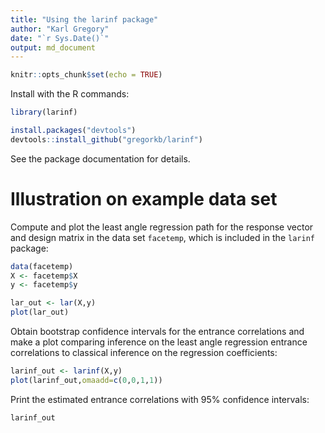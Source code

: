 ```yaml
---
title: "Using the larinf package"
author: "Karl Gregory"
date: "`r Sys.Date()`"
output: md_document
---
```


```r
knitr::opts_chunk$set(echo = TRUE)
```

Install with the R commands:

```r
library(larinf)
```


```r
install.packages("devtools")
devtools::install_github("gregorkb/larinf")
```

See the package documentation for details. 

# Illustration on example data set

Compute and plot the least angle regression path for the response vector and design matrix in the data set `facetemp`, which is included in the `larinf` package:

```r
data(facetemp)
X <- facetemp$X
y <- facetemp$y

lar_out <- lar(X,y)
plot(lar_out)
```


Obtain bootstrap confidence intervals for the entrance correlations and make a plot comparing inference on the least angle regression entrance correlations to classical inference on the regression coefficients:
```r
larinf_out <- larinf(X,y)
plot(larinf_out,omaadd=c(0,0,1,1))
```


Print the estimated entrance correlations with 95\% confidence intervals:
```r
larinf_out
```
